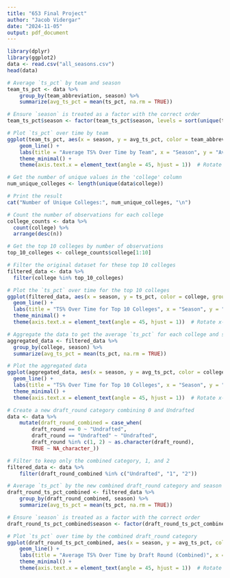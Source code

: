 ```yaml
---
title: "653 Final Project"
author: "Jacob Vidergar"
date: "2024-11-05"
output: pdf_document
---
```


```r
library(dplyr)
library(ggplot2)
data <- read.csv("all_seasons.csv")
head(data)
```

```r
# Average `ts_pct` by team and season
team_ts_pct <- data %>%
    group_by(team_abbreviation, season) %>%
    summarize(avg_ts_pct = mean(ts_pct, na.rm = TRUE))

# Ensure `season` is treated as a factor with the correct order
team_ts_pct$season <- factor(team_ts_pct$season, levels = sort(unique(team_ts_pct$season)))

# Plot `ts_pct` over time by team
ggplot(team_ts_pct, aes(x = season, y = avg_ts_pct, color = team_abbreviation, group = team_abbreviation)) +
    geom_line() +
    labs(title = "Average TS% Over Time by Team", x = "Season", y = "Average TS%") +
    theme_minimal() +
    theme(axis.text.x = element_text(angle = 45, hjust = 1))  # Rotate x-axis labels for better readability

```

```r
# Get the number of unique values in the 'college' column
num_unique_colleges <- length(unique(data$college))

# Print the result
cat("Number of Unique Colleges:", num_unique_colleges, "\n")
```


```r
# Count the number of observations for each college
college_counts <- data %>%
  count(college) %>%
  arrange(desc(n))

# Get the top 10 colleges by number of observations
top_10_colleges <- college_counts$college[1:10]

# Filter the original dataset for these top 10 colleges
filtered_data <- data %>%
  filter(college %in% top_10_colleges)

# Plot the `ts_pct` over time for the top 10 colleges
ggplot(filtered_data, aes(x = season, y = ts_pct, color = college, group = college)) +
  geom_line() +
  labs(title = "TS% Over Time for Top 10 Colleges", x = "Season", y = "TS%") +
  theme_minimal() +
  theme(axis.text.x = element_text(angle = 45, hjust = 1))  # Rotate x-axis labels for better readability

```


```r
# Aggregate the data to get the average `ts_pct` for each college and season
aggregated_data <- filtered_data %>%
  group_by(college, season) %>%
  summarize(avg_ts_pct = mean(ts_pct, na.rm = TRUE))

# Plot the aggregated data
ggplot(aggregated_data, aes(x = season, y = avg_ts_pct, color = college, group = college)) +
  geom_line() +
  labs(title = "TS% Over Time for Top 10 Colleges", x = "Season", y = "TS%") +
  theme_minimal() +
  theme(axis.text.x = element_text(angle = 45, hjust = 1))  # Rotate x-axis labels for better readability

```

```r
# Create a new draft_round category combining 0 and Undrafted
data <- data %>%
    mutate(draft_round_combined = case_when(
        draft_round == 0 ~ "Undrafted", 
        draft_round == "Undrafted" ~ "Undrafted", 
        draft_round %in% c(1, 2) ~ as.character(draft_round),
        TRUE ~ NA_character_))

# Filter to keep only the combined category, 1, and 2
filtered_data <- data %>%
    filter(draft_round_combined %in% c("Undrafted", "1", "2"))

# Average `ts_pct` by the new combined draft_round category and season
draft_round_ts_pct_combined <- filtered_data %>%
    group_by(draft_round_combined, season) %>%
    summarize(avg_ts_pct = mean(ts_pct, na.rm = TRUE))

# Ensure `season` is treated as a factor with the correct order
draft_round_ts_pct_combined$season <- factor(draft_round_ts_pct_combined$season, levels = sort(unique(draft_round_ts_pct_combined$season)))

# Plot `ts_pct` over time by the combined draft_round category
ggplot(draft_round_ts_pct_combined, aes(x = season, y = avg_ts_pct, color = draft_round_combined, group = draft_round_combined)) +
    geom_line() +
    labs(title = "Average TS% Over Time by Draft Round (Combined)", x = "Season", y = "Average TS%") +
    theme_minimal() +
    theme(axis.text.x = element_text(angle = 45, hjust = 1))  # Rotate x-axis labels for better readability


```

